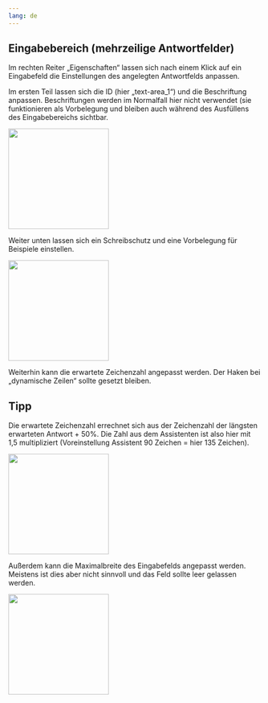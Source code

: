 ```yaml
---
lang: de
---
```

## Eingabebereich (mehrzeilige Antwortfelder)

Im rechten Reiter „Eigenschaften“ lassen sich nach einem Klick auf ein Eingabefeld die Einstellungen des angelegten Antwortfelds anpassen.

Im ersten Teil lassen sich die ID (hier „text-area_1“) und die Beschriftung anpassen. Beschriftungen werden im Normalfall hier nicht verwendet (sie funktionieren als Vorbelegung und bleiben auch während des Ausfüllens des Eingabebereichs sichtbar.

![](EGB_Grafik_eins.png){width=200}

Weiter unten lassen sich ein Schreibschutz und eine Vorbelegung für Beispiele einstellen.

![](EGB_Grafik_zwei.png){width=200}

Weiterhin kann die erwartete Zeichenzahl angepasst werden. Der Haken bei „dynamische Zeilen“ sollte gesetzt bleiben.

::: {.callout-tip}
## Tipp

Die erwartete Zeichenzahl errechnet sich aus der Zeichenzahl der längsten erwarteten Antwort + 50%. Die Zahl aus dem Assistenten ist also hier mit 1,5 multipliziert (Voreinstellung Assistent 90 Zeichen = hier 135 Zeichen).

![](EGB_Grafik_drei.png){width=200}

Außerdem kann die Maximalbreite des Eingabefelds angepasst werden. Meistens ist dies aber nicht sinnvoll und das Feld sollte leer gelassen werden.

![](EGB_Grafik_vier.png){width=200}
:::